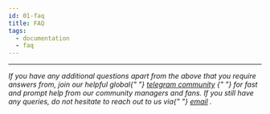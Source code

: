 ```yaml
---
id: 01-faq
title: FAQ
tags:
  - documentation
  - faq
---
```


<hr />

<em>
  <span>
    If you have any additional questions apart from the above that you require
    answers from, join our helpful global{" "}
  </span>
  <a href="https://t.me/manekiswap">telegram community</a>
  <span>
    {" "}
    for fast and prompt help from our community managers and fans. If you still have
    any queries, do not hesitate to reach out to us via{" "}
  </span>
  <span>
    <a href="mailto:manekiswap@gmail.com">email</a>
  </span>
  <span>.</span>
</em>
